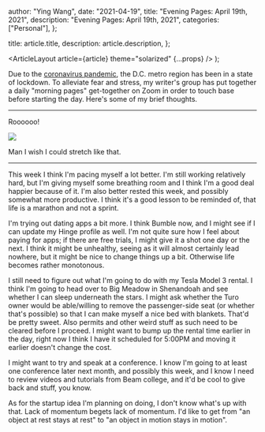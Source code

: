 
  author: "Ying Wang",
  date: "2021-04-19",
  title: "Evening Pages: April 19th, 2021",
  description: "Evening Pages: April 19th, 2021",
  categories: ["Personal"],
};

  title: article.title,
  description: article.description,
};

  <ArticleLayout article={article} theme="solarized" {...props} />
);

Due to the [coronavirus
pandemic](https://en.wikipedia.org/wiki/2019-20_coronavirus_pandemic), the D.C.
metro region has been in a state of lockdown. To alleviate fear and stress, my
writer's group has put together a daily "morning pages" get-together on Zoom in
order to touch base before starting the day. Here's some of my brief thoughts.

---

Roooooo!

![](/img/posts/2021/04/19/evening_pages.gif)

Man I wish I could stretch like that.

---

This week I think I'm pacing myself a lot better. I'm still working relatively
hard, but I'm giving myself some breathing room and I think I'm a good deal
happier because of it. I'm also better rested this week, and possibly somewhat
more productive. I think it's a good lesson to be reminded of, that life is a
marathon and not a sprint.

I'm trying out dating apps a bit more. I think Bumble now, and I might see if I
can update my Hinge profile as well. I'm not quite sure how I feel about paying
for apps; if there are free trials, I might give it a shot one day or the next.
I think it might be unhealthy, seeing as it will almost certainly lead nowhere,
but it might be nice to change things up a bit. Otherwise life becomes rather
monotonous.

I still need to figure out what I'm going to do with my Tesla Model 3 rental. I
think I'm going to head over to Big Meadow in Shenandoah and see whether I can
sleep underneath the stars. I might ask whether the Turo owner would be
able/willing to remove the passenger-side seat (or whether that's possible) so
that I can make myself a nice bed with blankets. That'd be pretty sweet. Also
permits and other weird stuff as such need to be cleared before I proceed. I
might want to bump up the rental time earlier in the day, right now I think I
have it scheduled for 5:00PM and moving it earlier doesn't change the cost.

I might want to try and speak at a conference. I know I'm going to at least one
conference later next month, and possibly this week, and I know I need to review
videos and tutorials from Beam college, and it'd be cool to give back and stuff,
you know.

As for the startup idea I'm planning on doing, I don't know what's up with that.
Lack of momentum begets lack of momentum. I'd like to get from "an object at
rest stays at rest" to "an object in motion stays in motion".
